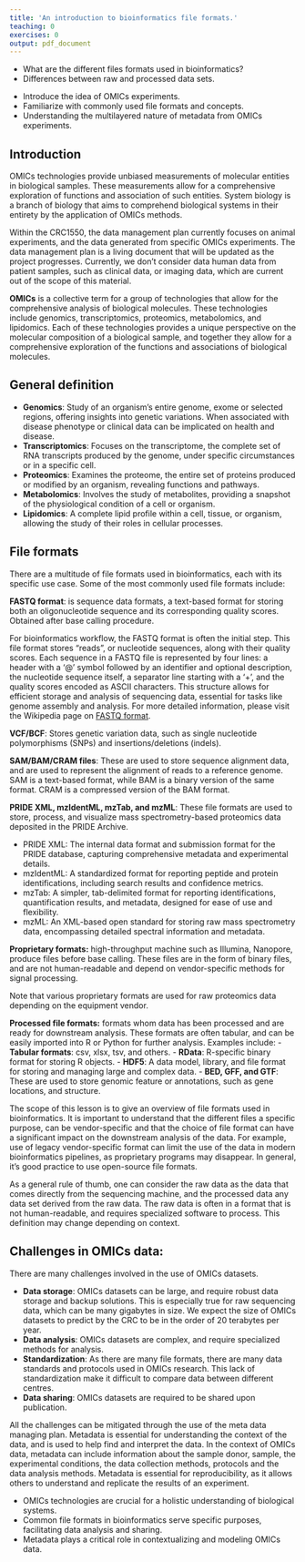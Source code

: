 ```yaml
---
title: 'An introduction to bioinformatics file formats.'
teaching: 0
exercises: 0
output: pdf_document
---
```


:::::::::::::::::::::::::::::::::::::: questions 

- What are the different files formats used in bioinformatics?
- Differences between raw and processed data sets.

::::::::::::::::::::::::::::::::::::::::::::::::

::: objectives
-  Introduce the idea of OMICs experiments.
-  Familiarize with commonly used file formats and concepts.
-  Understanding the multilayered nature of metadata from OMICs experiments.
:::
##  Introduction

OMICs technologies provide unbiased measurements of molecular entities in biological samples. These measurements allow for a comprehensive exploration of functions and association of such entities. System biology is a branch of biology that aims to comprehend biological systems in their entirety by the application of OMICs methods.

::: hint
Within the CRC1550, the data management plan currently focuses on animal experiments, and the data generated from specific OMICs experiments.   The data management plan is a living document that will be updated as the project progresses. Currently, we don't consider data human data from patient samples, such as clinical data, or imaging data, which are current out of the scope of this material.
:::

**OMICs** is a collective term for a group of technologies that allow for the comprehensive analysis of biological molecules. These technologies include genomics, transcriptomics, proteomics, metabolomics, and lipidomics. Each of these technologies provides a unique perspective on the molecular composition of a biological sample, and together they allow for a comprehensive exploration of the functions and associations of biological molecules.

## General definition

-   **Genomics**: Study of an organism's entire genome, exome or selected regions, offering insights into genetic variations. When associated with disease phenotype or clinical data can be implicated on health and disease.
-   **Transcriptomics**: Focuses on the transcriptome, the complete set of RNA transcripts produced by the genome, under specific circumstances or in a specific cell.
-   **Proteomics**: Examines the proteome, the entire set of proteins produced or modified by an organism, revealing functions and pathways.
-   **Metabolomics**: Involves the study of metabolites, providing a snapshot of the physiological condition of a cell or organism.
-   **Lipidomics**: A complete lipid profile within a cell, tissue, or organism, allowing the study of their roles in cellular processes.

## File formats

There are a multitude of file formats used in bioinformatics, each with its specific use case. Some of the most commonly used file formats include:

**FASTQ format**: is sequence data formats, a text-based format for storing both an oligonucleotide sequence and its corresponding quality scores. Obtained after base calling procedure.

::: hint
For bioinformatics workflow, the FASTQ format is often the initial step. This file format stores “reads”, or  nucleotide sequences, along with their quality scores. Each sequence in a FASTQ file is represented by four lines: a header with a '\@' symbol followed by an identifier and optional description, the nucleotide sequence itself, a separator line starting with a '+', and the quality scores encoded as ASCII characters. This structure allows for efficient storage and analysis of sequencing data, essential for tasks like genome assembly and analysis. For more detailed information, please visit the Wikipedia page on [FASTQ format](https://en.wikipedia.org/wiki/FASTQ_format).
:::

**VCF/BCF**: Stores genetic variation data, such as single nucleotide polymorphisms (SNPs) and insertions/deletions (indels).

**SAM/BAM/CRAM files**: These are used to store sequence alignment data, and are used to represent the alignment of reads to a reference genome. SAM is a text-based format, while BAM is a binary version of the same format. CRAM is a compressed version of the BAM format.

**PRIDE XML, mzIdentML, mzTab, and mzML**: These file formats are used to store, process, and visualize mass spectrometry-based proteomics data deposited in the PRIDE Archive.

-  PRIDE XML: The internal data format and submission format for the PRIDE database, capturing comprehensive metadata and experimental details.
-  mzIdentML: A standardized format for reporting peptide and protein identifications, including search results and confidence metrics.
-  mzTab: A simpler, tab-delimited format for reporting identifications, quantification results, and metadata, designed for ease of use and flexibility.
-  mzML: An XML-based open standard for storing raw mass spectrometry data, encompassing detailed spectral information and metadata.

**Proprietary formats:** high-throughput machine such as Illumina, Nanopore, produce files before base calling. These files are in the form of binary files, and are not human-readable and depend on vendor-specific methods for signal processing.

Note that various proprietary formats are used for raw proteomics data depending on the equipment vendor.

**Processed file formats:** formats whom data has been processed and are ready for downstream analysis. These formats are often tabular, and can be easily imported into R or Python for further analysis. Examples include:
- **Tabular formats**: csv, xlsx, tsv, and others.
- **RData**: R-specific binary format for storing R objects.
- **HDF5**: A data model, library, and file format for storing and managing large and complex data.
- **BED, GFF, and GTF**: These are used to store genomic feature or annotations, such as gene locations, and structure.

The scope of this lesson is to give an overview of file formats used in bioinformatics. It is important to understand that the different files a specific purpose, can be vendor-specific and that the choice of file format can have a significant impact on the downstream analysis of the data. For example, use of legacy vendor-specific format can limit the use of the data in modern bioinformatics pipelines, as proprietary programs may disappear. In general, it's good practice to use open-source file formats.

::: hint
As a general rule of thumb, one can consider the raw data as the data that comes directly from the sequencing machine, and the processed data any data set derived from the raw data. The raw data is often in a format that is not human-readable, and requires specialized software to process. This definition may change depending on context.
:::

## Challenges in OMICs data:

There are many challenges involved in the use of OMICs datasets.

- **Data storage**: OMICs datasets can be large, and require robust data storage and backup solutions. This is especially true for raw sequencing data, which can be many gigabytes in size. We expect the size of OMICs datasets to predict by the CRC to be in the order of 20 terabytes per year.
- **Data analysis**: OMICs datasets are complex, and require specialized methods for analysis.
- **Standardization**: As there are many file formats, there are many data standards and protocols used in OMICs research. This lack of standardization make it difficult to compare data between different centres.
- **Data sharing**: OMICs datasets are required to be shared upon publication.

All the challenges can be mitigated through the use of the meta data managing plan. Metadata is essential for understanding the context of the data, and is used to help find and interpret the data. In the context of OMICs data, metadata can include information about the sample donor, sample, the experimental conditions, the data collection methods, protocols  and the data analysis methods. Metadata is essential for reproducibility, as it allows others to understand and replicate the results of an experiment.

:::::: keypoints
 - OMICs technologies are crucial for a holistic understanding of biological systems.
 - Common file formats in bioinformatics serve specific purposes, facilitating data analysis and sharing.
 - Metadata plays a critical role in contextualizing and modeling OMICs data.
::::::
